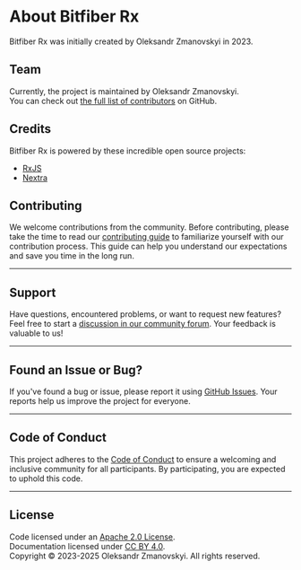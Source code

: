 # About Bitfiber Rx

Bitfiber Rx was initially created by Oleksandr Zmanovskyi in 2023.

## Team

Currently, the project is maintained by Oleksandr Zmanovskyi.  
You can check out [the full list of contributors](https://github.com/bitfiber/rx/graphs/contributors) on GitHub.

## Credits

Bitfiber Rx is powered by these incredible open source projects:
* [RxJS](https://rxjs.dev)
* [Nextra](https://nextra.site)

## Contributing

We welcome contributions from the community. Before contributing, please take the time to read
our [contributing guide](https://github.com/bitfiber/rx/blob/main/CONTRIBUTING.md) to familiarize yourself with our
contribution process.
This guide can help you understand our expectations and save you time in the long run.

---

## Support

Have questions, encountered problems, or want to request new features?
Feel free to start a [discussion in our community forum](https://github.com/bitfiber/rx/discussions).
Your feedback is valuable to us!

---

## Found an Issue or Bug?

If you've found a bug or issue, please report it using [GitHub Issues](https://github.com/bitfiber/rx/issues).
Your reports help us improve the project for everyone.

---

## Code of Conduct

This project adheres to the [Code of Conduct](https://github.com/bitfiber/rx/blob/main/CODE_OF_CONDUCT.md) to ensure
a welcoming and inclusive community for all participants.
By participating, you are expected to uphold this code.

---

## License

Code licensed under an [Apache 2.0 License](https://github.com/bitfiber/rx/blob/main/LICENSE.txt).  
Documentation licensed under [CC BY 4.0](http://creativecommons.org/licenses/by/4.0/).  
Copyright © 2023-2025 Oleksandr Zmanovskyi. All rights reserved.
